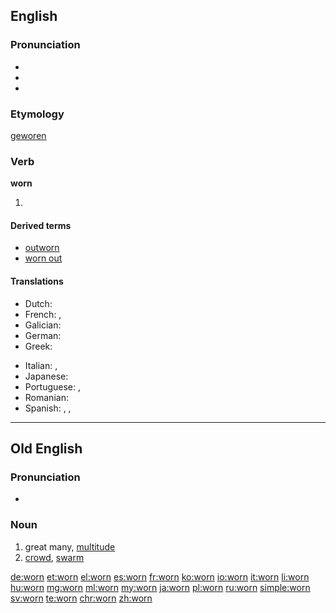 ==English==

===Pronunciation===
* {{IPA|/woʊɹn/|/wɔːɹn/}}
* {{audio|en-us-worn.ogg|Audio (US)}}
* {{rhymes|ɔː(r)n}}

===Etymology===
{{etyl|ang|en}} [[geworen]]

===Verb===
'''worn'''

# {{past participle of|wear|lang=en}}

====Derived terms====
* [[outworn]]
* [[worn out]]

====Translations====
{{trans-top|past participle of wear}}
* Dutch: {{t+|nl|gedragen}}
* French: {{t+|fr|porté}}, {{t+|fr|usé}}
* Galician: {{t|gl|usado}}
* German: {{t+|de|getragen}}
* Greek: {{t|el|φοριούνται|tr=forioúntai|sc=Grek}}
{{trans-mid}}
* Italian: {{t+|it|usato}}, {{t|it|indossato}}
* Japanese: {{t|ja|摩耗|tr=sıfat|sc=Jpan}}
* Portuguese: {{t+|pt|usado}}, {{t+|pt|vestido}}
* Romanian: {{t|ro|purtat|m|n}}
* Spanish: {{t+|es|usado}}, {{t+|es|puesto}}, {{t+|es|portado}}
{{trans-bottom}}

----

==Old English==

===Pronunciation===
* {{IPA|/worn/|lang=ang}}

===Noun===
{{ang-noun|m}}

# great many, [[multitude]]
# [[crowd]], [[swarm]]

[[de:worn]]
[[et:worn]]
[[el:worn]]
[[es:worn]]
[[fr:worn]]
[[ko:worn]]
[[io:worn]]
[[it:worn]]
[[li:worn]]
[[hu:worn]]
[[mg:worn]]
[[ml:worn]]
[[my:worn]]
[[ja:worn]]
[[pl:worn]]
[[ru:worn]]
[[simple:worn]]
[[sv:worn]]
[[te:worn]]
[[chr:worn]]
[[zh:worn]]